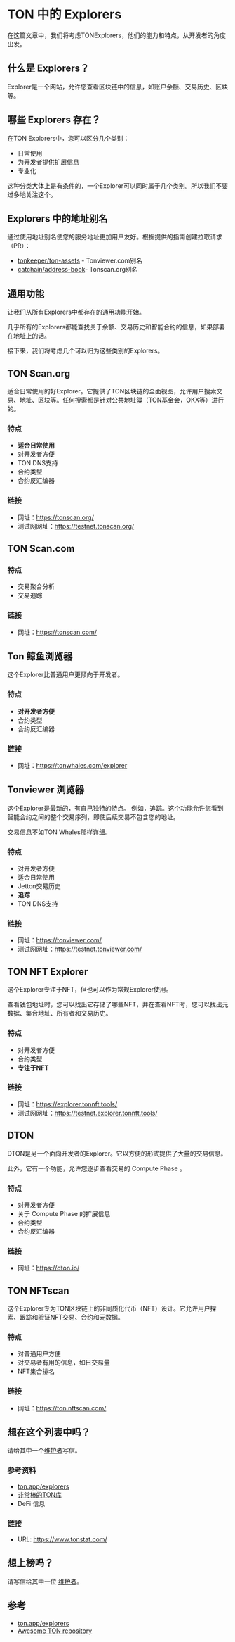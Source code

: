 
# TON 中的 Explorers

在这篇文章中，我们将考虑TONExplorers，他们的能力和特点，从开发者的角度出发。

## 什么是 Explorers？

Explorer是一个网站，允许您查看区块链中的信息，如账户余额、交易历史、区块等。

<Player url="https://www.youtube.com/watch?v=i5en19kzX6M" />

## 哪些 Explorers 存在？

在TON Explorers中，您可以区分几个类别：

- 日常使用
- 为开发者提供扩展信息
- 专业化

这种分类大体上是有条件的，一个Explorer可以同时属于几个类别。所以我们不要过多地关注这个。

## Explorers 中的地址别名

通过使用地址别名使您的服务地址更加用户友好。根据提供的指南创建拉取请求（PR）：

- [tonkeeper/ton-assets](https://github.com/tonkeeper/ton-assets) - Tonviewer.com别名
- [catchain/address-book](https://github.com/catchain/address-book)- Tonscan.org别名

## 通用功能

让我们从所有Explorers中都存在的通用功能开始。

几乎所有的Explorers都能查找关于余额、交易历史和智能合约的信息，如果部署在地址上的话。

接下来，我们将考虑几个可以归为这些类别的Explorers。

## TON Scan.org

适合日常使用的好Explorer。它提供了TON区块链的全面视图，允许用户搜索交易、地址、区块等。任何搜索都是针对公共[地址簿](https://github.com/catchain/tonscan/blob/master/src/addrbook.json)（TON基金会，OKX等）进行的。

### 特点

- **适合日常使用**
- 对开发者方便
- TON DNS支持
- 合约类型
- 合约反汇编器

### 链接

- 网址：https://tonscan.org/
- 测试网网址：https://testnet.tonscan.org/

## TON Scan.com

### 特点

- 交易聚合分析
- 交易追踪

### 链接

- 网址：https://tonscan.com/

## Ton 鲸鱼浏览器

这个Explorer比普通用户更倾向于开发者。

### 特点

- **对开发者方便**
- 合约类型
- 合约反汇编器

### 链接

- 网址：https://tonwhales.com/explorer

## Tonviewer 浏览器

这个Explorer是最新的，有自己独特的特点。
例如，追踪。这个功能允许您看到智能合约之间的整个交易序列，即使后续交易不包含您的地址。

交易信息不如TON Whales那样详细。

### 特点

- 对开发者方便
- 适合日常使用
- Jetton交易历史
- **追踪**
- TON DNS支持

### 链接

- 网址：https://tonviewer.com/
- 测试网网址：https://testnet.tonviewer.com/

## TON NFT Explorer

这个Explorer专注于NFT，但也可以作为常规Explorer使用。

查看钱包地址时，您可以找出它存储了哪些NFT，并在查看NFT时，您可以找出元数据、集合地址、所有者和交易历史。

### 特点

- 对开发者方便
- 合约类型
- **专注于NFT**

### 链接

- 网址：https://explorer.tonnft.tools/
- 测试网网址：https://testnet.explorer.tonnft.tools/

## DTON

DTON是另一个面向开发者的Explorer。它以方便的形式提供了大量的交易信息。

此外，它有一个功能，允许您逐步查看交易的 Compute Phase 。

### 特点

- 对开发者方便
- 关于 Compute Phase 的扩展信息
- 合约类型
- 合约反汇编器

### 链接

- 网址：https://dton.io/

## TON NFTscan

这个Explorer专为TON区块链上的非同质化代币（NFT）设计。它允许用户探索、跟踪和验证NFT交易、合约和元数据。

### 特点

- 对普通用户方便
- 对交易者有用的信息，如日交易量
- NFT集合排名

### 链接

- 网址：https://ton.nftscan.com/

## 想在这个列表中吗？

请给其中一个[维护者](/docs/contribute/maintainers.md)写信。

### 参考资料

- [ton.app/explorers](https://ton.app/explorers)
- [非常棒的TON库](https://github.com/ton-community/awesome-ton)
- DeFi 信息

### 链接

- URL: https://www.tonstat.com/

## 想上榜吗？

请写信给其中一位 [维护者](/v3/contribute/maintainers)。

## 参考

- [ton.app/explorers](https://ton.app/explorers)
- [Awesome TON repository](https://github.com/ton-community/awesome-ton)

